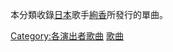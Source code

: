 本分類收錄[[日本|日本]]歌手[[絢香|絢香]]所發行的單曲。

{{DEFAULTSORT:Ayaka}}
[[Category:各演出者歌曲|Category:各演出者歌曲]]
[[Category:絢香|歌曲]]